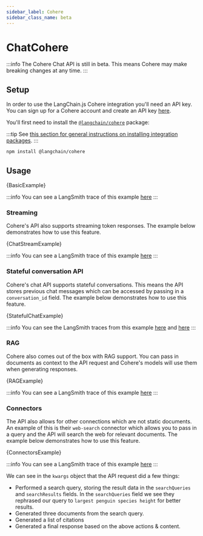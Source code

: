 ```yaml
---
sidebar_label: Cohere
sidebar_class_name: beta
---
```



# ChatCohere

:::info
The Cohere Chat API is still in beta. This means Cohere may make breaking changes at any time.
:::

## Setup

In order to use the LangChain.js Cohere integration you'll need an API key.
You can sign up for a Cohere account and create an API key [here](https://dashboard.cohere.com/welcome/register).

You'll first need to install the [`@langchain/cohere`](https://www.npmjs.com/package/@langchain/cohere) package:

:::tip
See [this section for general instructions on installing integration packages](/docs/get_started/installation#installing-integration-packages).
:::

```bash npm2yarn
npm install @langchain/cohere
```

## Usage


<CodeBlock language="typescript">{BasicExample}</CodeBlock>

:::info
You can see a LangSmith trace of this example [here](https://smith.langchain.com/public/69ccd2aa-b651-4f07-9223-ecc0b77e645e/r)
:::

### Streaming

Cohere's API also supports streaming token responses. The example below demonstrates how to use this feature.


<CodeBlock language="typescript">{ChatStreamExample}</CodeBlock>

:::info
You can see a LangSmith trace of this example [here](https://smith.langchain.com/public/36ae0564-b096-4ec1-9318-1f82fe705fe8/r)
:::

### Stateful conversation API

Cohere's chat API supports stateful conversations.
This means the API stores previous chat messages which can be accessed by passing in a `conversation_id` field.
The example below demonstrates how to use this feature.


<CodeBlock language="typescript">{StatefulChatExample}</CodeBlock>

:::info
You can see the LangSmith traces from this example [here](https://smith.langchain.com/public/8e67b05a-4e63-414e-ac91-a91acf21b262/r) and [here](https://smith.langchain.com/public/50fabc25-46fe-4727-a59c-7e4eb0de8e70/r)
:::

### RAG

Cohere also comes out of the box with RAG support.
You can pass in documents as context to the API request and Cohere's models will use them when generating responses.


<CodeBlock language="typescript">{RAGExample}</CodeBlock>

:::info
You can see a LangSmith trace of this example [here](https://smith.langchain.com/public/de71fffe-6f01-4c36-9b49-40d1bc87dea3/r)
:::

### Connectors

The API also allows for other connections which are not static documents.
An example of this is their `web-search` connector which allows you to pass in a query and the API will search the web for relevant documents.
The example below demonstrates how to use this feature.


<CodeBlock language="typescript">{ConnectorsExample}</CodeBlock>

:::info
You can see a LangSmith trace of this example [here](https://smith.langchain.com/public/9a6f996b-cff2-4f3f-916a-640469a5a963/r)
:::

We can see in the `kwargs` object that the API request did a few things:

- Performed a search query, storing the result data in the `searchQueries` and `searchResults` fields. In the `searchQueries` field we see they rephrased our query to `largest penguin species height` for better results.
- Generated three documents from the search query.
- Generated a list of citations
- Generated a final response based on the above actions & content.
